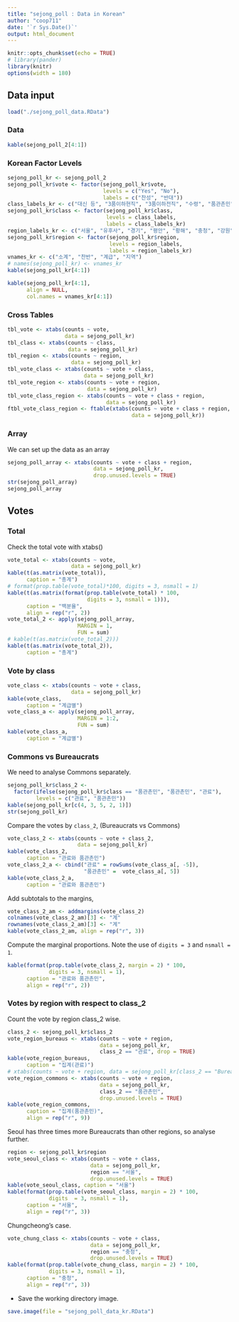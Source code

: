 ```yaml
---
title: "sejong_poll : Data in Korean"
author: "coop711"
date: '`r Sys.Date()`'
output: html_document
---
```


```r
knitr::opts_chunk$set(echo = TRUE)
# library(pander)
library(knitr)
options(width = 180)
```

## Data input

```r
load("./sejong_poll_data.RData")
```

### Data 

```r
kable(sejong_poll_2[4:1])
```

### Korean Factor Levels

```r
sejong_poll_kr <- sejong_poll_2
sejong_poll_kr$vote <- factor(sejong_poll_kr$vote, 
                              levels = c("Yes", "No"), 
                              labels = c("찬성", "반대"))
class_labels_kr <- c("대신 등", "3품이하현직", "3품이하전직", "수령", "품관촌민") 
sejong_poll_kr$class <- factor(sejong_poll_kr$class, 
                               levels = class_labels, 
                               labels = class_labels_kr)
region_labels_kr <- c("서울", "유후사", "경기", "평안", "황해", "충청", "강원", "함길", "경상", "전라")
sejong_poll_kr$region <- factor(sejong_poll_kr$region, 
                                levels = region_labels, 
                                labels = region_labels_kr)
vnames_kr <- c("소계", "찬반", "계급", "지역")
# names(sejong_poll_kr) <- vnames_kr
kable(sejong_poll_kr[4:1])
```

<P style = "page-break-before:always">

```r
kable(sejong_poll_kr[4:1], 
      align = NULL, 
      col.names = vnames_kr[4:1])
```

<P style = "page-break-before:always">

### Cross Tables

```r
tbl_vote <- xtabs(counts ~ vote, 
                  data = sejong_poll_kr)
tbl_class <- xtabs(counts ~ class, 
                   data = sejong_poll_kr)
tbl_region <- xtabs(counts ~ region, 
                    data = sejong_poll_kr)
tbl_vote_class <- xtabs(counts ~ vote + class, 
                        data = sejong_poll_kr)
tbl_vote_region <- xtabs(counts ~ vote + region, 
                         data = sejong_poll_kr)
tbl_vote_class_region <- xtabs(counts ~ vote + class + region, 
                               data = sejong_poll_kr)
ftbl_vote_class_region <- ftable(xtabs(counts ~ vote + class + region,
                                       data = sejong_poll_kr))
```

### Array

We can set up the data as an array

```r
sejong_poll_array <- xtabs(counts ~ vote + class + region, 
                           data = sejong_poll_kr,
                           drop.unused.levels = TRUE)
str(sejong_poll_array)
sejong_poll_array
```

## Votes

### Total

Check the total vote with xtabs()

```r
vote_total <- xtabs(counts ~ vote, 
                    data = sejong_poll_kr)
kable(t(as.matrix(vote_total)), 
      caption = "총계")
# format(prop.table(vote_total)*100, digits = 3, nsmall = 1)
kable(t(as.matrix(format(prop.table(vote_total) * 100, 
                         digits = 3, nsmall = 1))), 
      caption = "백분율", 
      align = rep("r", 2))
vote_total_2 <- apply(sejong_poll_array, 
                      MARGIN = 1, 
                      FUN = sum)
# kable(t(as.matrix(vote_total_2)))
kable(t(as.matrix(vote_total_2)), 
      caption = "총계")
```

### Vote by class

```r
vote_class <- xtabs(counts ~ vote + class, 
                    data = sejong_poll_kr)
kable(vote_class, 
      caption = "계급별")
vote_class_a <- apply(sejong_poll_array, 
                      MARGIN = 1:2, 
                      FUN = sum)
kable(vote_class_a, 
      caption = "계급별")
```

### Commons vs Bureaucrats

We need to analyse Commons separately. 

```r
sejong_poll_kr$class_2 <- 
  factor(ifelse(sejong_poll_kr$class == "품관촌민", "품관촌민", "관료"),
         levels = c("관료", "품관촌민"))
kable(sejong_poll_kr[c(4, 3, 5, 2, 1)])
str(sejong_poll_kr)
```

Compare the votes by `class_2`,  (Bureaucrats vs Commons)

```r
vote_class_2 <- xtabs(counts ~ vote + class_2, 
                      data = sejong_poll_kr)
kable(vote_class_2, 
      caption = "관료와 품관촌민")
vote_class_2_a <- cbind("관료" = rowSums(vote_class_a[, -5]), 
                        "품관촌민" =  vote_class_a[, 5])
kable(vote_class_2_a, 
      caption = "관료와 품관촌민")
```

Add subtotals to the margins, 

```r
vote_class_2_am <- addmargins(vote_class_2)
colnames(vote_class_2_am)[3] <- "계"
rownames(vote_class_2_am)[3] <- "계"
kable(vote_class_2_am, align = rep("r", 3))
```

Compute the marginal proportions. Note the use of `digits = 3` and `nsmall = 1`.

```r
kable(format(prop.table(vote_class_2, margin = 2) * 100, 
             digits = 3, nsmall = 1), 
      caption = "관료와 품관촌민", 
      align = rep("r", 2))
```

### Votes by region with respect to class_2 

Count the vote by region class_2 wise.

```r
class_2 <- sejong_poll_kr$class_2
vote_region_bureaus <- xtabs(counts ~ vote + region, 
                             data = sejong_poll_kr, 
                             class_2 == "관료", drop = TRUE)
kable(vote_region_bureaus, 
      caption = "집계(관료)")
# xtabs(counts ~ vote + region, data = sejong_poll_kr[class_2 == "Bureaus", ], drop = TRUE)
vote_region_commons <- xtabs(counts ~ vote + region, 
                             data = sejong_poll_kr, 
                             class_2 == "품관촌민", 
                             drop.unused.levels = TRUE)
kable(vote_region_commons, 
      caption = "집계(품관촌민)", 
      align = rep("r", 9))
```

Seoul has three times more Bureaucrats than other regions, so analyse further.

```r
region <- sejong_poll_kr$region
vote_seoul_class <- xtabs(counts ~ vote + class, 
                          data = sejong_poll_kr, 
                          region == "서울", 
                          drop.unused.levels = TRUE)
kable(vote_seoul_class, caption = "서울")
kable(format(prop.table(vote_seoul_class, margin = 2) * 100, 
             digits  = 3, nsmall = 1), 
      caption = "서울", 
      align = rep("r", 3))
```

Chungcheong's case.

```r
vote_chung_class <- xtabs(counts ~ vote + class, 
                          data = sejong_poll_kr, 
                          region == "충청", 
                          drop.unused.levels = TRUE)
kable(format(prop.table(vote_chung_class, margin = 2) * 100, 
             digits = 3, nsmall = 1), 
      caption = "충청", 
      align = rep("r", 3))
```

- Save the working directory image.

```r
save.image(file = "sejong_poll_data_kr.RData")
```
